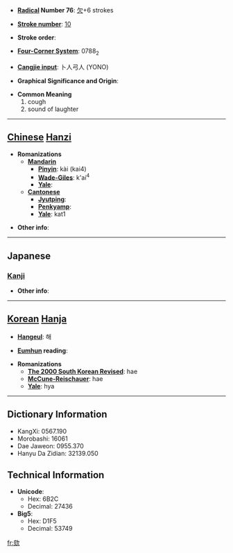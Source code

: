 * '''[[Wiktionary:Chinese radical index| Radical]] Number 76''': [[Wiktionary:Chinese radical index 欠|欠]]+6 strokes

* '''[[Wiktionary:Chinese total strokes index|Stroke number]]''': [[Wiktionary:Chinese total strokes index 10|10]]

* '''Stroke order''': 

* '''[[Wiktionary:Chinese four corner index|Four-Corner System]]''': 0788<sub>2</sub>

* '''[[Wiktionary:Chinese Cangjie index|Cangjie input]]''': 卜人弓人 (YONO)

* '''Graphical Significance and Origin''': 

* '''Common Meaning'''
*#cough
*# sound of laughter


----

== [[Chinese]] [[Hanzi]] ==

* '''Romanizations'''
** '''[[Mandarin]]'''
*** '''[[Pinyin]]''': kài (kai4)
*** '''[[Wade-Giles]]''': k'ai<sup>4</sup>
*** '''[[Yale]]''': 
** '''[[Cantonese]]'''
*** '''[[Jyutping]]''':
*** '''[[Penkyamp]]''': 
*** '''[[Yale]]''': kat1

* '''Other info''': 

----

==Japanese==
===[[Kanji]]===
{{kanji|on readings=[[かい]] (kai), [[き]] (ki), [[がい]] (gai)|kun readings=[[せき]] (seki)}}

* '''Other info''':  

----

== [[Korean]] [[Hanja]] ==

* '''[[Hangeul]]''': 해

* '''[[Eumhun]] reading''': 

* '''Romanizations'''
** '''[[The 2000 South Korean Revised Romanization|The 2000 South Korean Revised]]''': hae
** '''[[McCune-Reischauer]]''': hae
** '''[[Yale]]''': hya

----

== Dictionary Information ==

* KangXi: 0567.190
* Morobashi: 16061
* Dae Jaweon: 0955.370
* Hanyu Da Zidian: 32139.050

== Technical Information ==

* '''Unicode''':
** Hex: 6B2C
** Decimal: 27436
* '''Big5''':
** Hex: D1F5
** Decimal: 53749

[[fr:欬]]
